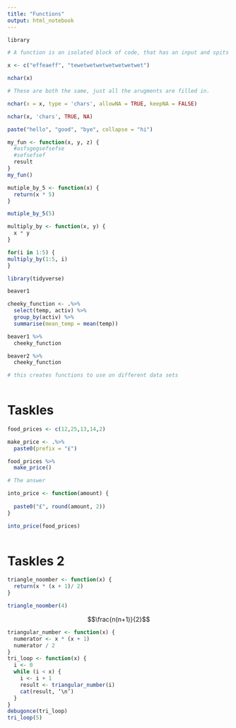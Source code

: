 ```yaml
---
title: "Functions"
output: html_notebook
---
```


```r
library

# A function is an isolated block of code, that has an input and spits out an output.
```

```r
x <- c("effeaeff", "tewetwetwetwetwetwetwet")

nchar(x)

# These are both the same, just all the arugments are filled in. 

nchar(x = x, type = 'chars', allowNA = TRUE, keepNA = FALSE)

nchar(x, 'chars', TRUE, NA)
```

```r
paste("hello", "good", "bye", collapse = "hi")
```
```r
my_fun <- function(x, y, z) {
  #asfsgegsefsefse
  #sefsefsef
  result
}
my_fun()


```

```r
mutiple_by_5 <- function(x) {
  return(x * 5)
}

mutiple_by_5(5)
```

```r
multiply_by <- function(x, y) {
  x * y
}

for(i in 1:5) {
multiply_by(1:5, i)
}
```

```r
library(tidyverse)

beaver1

cheeky_function <- .%>%
  select(temp, activ) %>%
  group_by(activ) %>%
  summarise(mean_temp = mean(temp))

beaver1 %>%
  cheeky_function

beaver2 %>%
  cheeky_function

# this creates functions to use on different data sets
  
```

# Taskles

```r
food_prices <- c(12,25,13,14,2)

make_price <- .%>%
  paste0(prefix = "£")

food_prices %>%
  make_price()

# The answer

into_price <- function(amount) {
  
  paste0("£", round(amount, 2))  
}

into_price(food_prices)
  
```
# Taskles 2

```r
triangle_noomber <- function(x) {
  return(x * (x + 1)/ 2)
}

triangle_noomber(4)
```

$$\frac{n(n+1)}{2}$$

```r

triangular_number <- function(x) {
  numerator <- x * (x + 1)
  numerator / 2
}
tri_loop <- function(x) {
  i <- 0
  while (i < x) {
    i <- i + 1
    result <- triangular_number(i)
    cat(result, ‘\n’)
  }
}
debugonce(tri_loop)
tri_loop(5)

```


